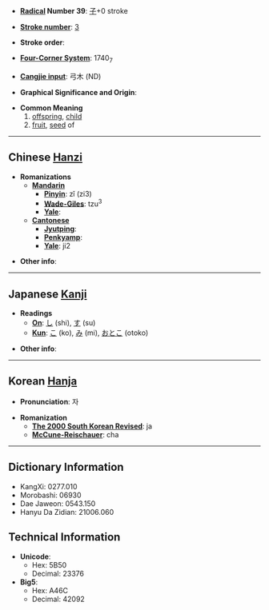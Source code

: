 * '''[[Wiktionary:Chinese radical index| Radical]] Number 39''': [[Wiktionary:Chinese radical index 子|子]]+0 stroke

* '''[[Wiktionary:Chinese total strokes index|Stroke number]]''': [[Wiktionary:Chinese total strokes index 3|3]]

* '''Stroke order''': 

* '''[[Wiktionary:Chinese four corner index|Four-Corner System]]''': 1740<sub>7</sub>

* '''[[Wiktionary:Chinese Cangjie index|Cangjie input]]''': 弓木 (ND)

* '''Graphical Significance and Origin''': 

* '''Common Meaning'''
*#[[offspring]], [[child]]
*# [[fruit]], [[seed]] of

----

== Chinese [[Hanzi]] ==

* '''Romanizations'''
** '''[[Mandarin]]'''
*** '''[[Pinyin]]''': zǐ (zi3)
*** '''[[Wade-Giles]]''': tzu<sup>3</sup>
*** '''[[Yale]]''': 
** '''[[Cantonese]]'''
*** '''[[Jyutping]]''':
*** '''[[Penkyamp]]''': 
*** '''[[Yale]]''': ji2

* '''Other info''': 

----

== Japanese [[Kanji]] ==

* '''Readings'''
** '''[[On]]''': [[し]] (shi), [[す]] (su)
** '''[[Kun]]''': [[こ]] (ko), [[み]] (mi), [[おとこ]] (otoko)

* '''Other info''':  

----

== Korean [[Hanja]] ==

* '''Pronunciation''': 자

* '''Romanization'''
** '''[[The 2000 South Korean Revised Romanization|The 2000 South Korean Revised]]''': ja
** '''[[McCune-Reischauer]]''': cha

----

== Dictionary Information ==

* KangXi: 0277.010
* Morobashi: 06930
* Dae Jaweon: 0543.150
* Hanyu Da Zidian: 21006.060

== Technical Information ==

* '''Unicode''':
** Hex: 5B50
** Decimal: 23376
* '''Big5''':
** Hex: A46C
** Decimal: 42092